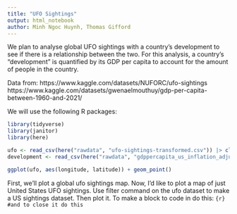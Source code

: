 ---
title: "UFO Sightings"
output: html_notebook
author: Minh Ngoc Huynh, Thomas Gifford
---

We plan to analyse global UFO sightings with a country's development to see if there is a relationship between the two. For this analysis, a country's "development" is quantified by its GDP per capita to account for the amount of people in the country. 

Data from: 
https://www.kaggle.com/datasets/NUFORC/ufo-sightings
https://www.kaggle.com/datasets/gwenaelmouthuy/gdp-per-capita-between-1960-and-2021/ 

We will use the following R packages:
```{r}
library(tidyverse)
library(janitor)
library(here)

ufo <- read_csv(here("rawdata", "ufo-sightings-transformed.csv")) |> clean_names()
development <- read_csv(here("rawdata", "gdppercapita_us_inflation_adjusted.csv")) |> clean_names()

ggplot(ufo, aes(longitude, latitude)) + geom_point()

```
First, we'll plot a global ufo sightings map.
Now, I'd like to plot a map of just United States UFO sightings.
Use filter command on the ufo dataset to make a US sightings dataset.
Then plot it.
To make a block to code in do this: ```{r} #and to close it do this ```

